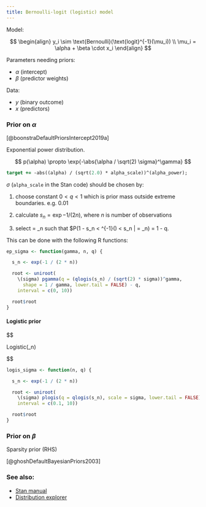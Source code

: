 ```yaml
---
title: Bernoulli-logit (logistic) model
---
```


Model:

$$
\begin{align}
y_i \sim \text{Bernoulli}(\text{logit}^{-1}(\mu_i)) \\
\mu_i = \alpha + \beta \cdot x_i
\end{align}
$$

Parameters needing priors:

-   $\alpha$ (intercept)
-   $\beta$ (predictor weights)

Data:

-   $y$ (binary outcome)
-   $x$ (predictors)

### Prior on $\alpha$

[@boonstraDefaultPriorsIntercept2019a]

Exponential power distribution.

$$
p(\alpha) \propto \exp{-\abs{\alpha / \sqrt(2) \sigma}^\gamma}
$$


```stan
target += -abs((alpha) / (sqrt(2.0) * alpha_scale))^(alpha_power);
```

$\sigma$ (`alpha_scale` in the Stan code) should be chosen by:

1. choose constant $0 \lt q \lt 1$ which is prior mass outside extreme
   boundaries. e.g. 0.01

2. calculate $s_n = \exp{-1 / (2n)}$, where $n$ is number of
   observations

3. select \sigma = \sigma_n such that $P(1 - s_n <
   \text{logit}^{-1}(\alpha) < s_n | \sigma = \sigma_n) = 1 - q.

This can be done with the following R functions:

```r
ep_sigma <- function(gamma, n, q) {

  s_n <- exp(-1 / (2 * n))

  root <- uniroot(
    \(sigma) pgamma(q = (qlogis(s_n) / (sqrt(2) * sigma))^gamma,
      shape = 1 / gamma, lower.tail = FALSE) - q,
    interval = c(0, 10))

  root$root
}
```

#### Logistic prior

$$

\alpha \sim Logistic(\sigma_n)

$$


```r
logis_sigma <- function(n, q) {

  s_n <- exp(-1 / (2 * n))

  root <- uniroot(
    \(sigma) plogis(q = qlogis(s_n), scale = sigma, lower.tail = FALSE) - q/2,
    interval = c(0.1, 10))

  root$root
}
```



### Prior on $\beta$

Sparsity prior (RHS)

[@ghoshDefaultBayesianPriors2003]

### See also:

-   [Stan manual](https://mc-stan.org/docs/functions-reference/binary_distributions.html#bernoulli-logit-distribution)
-   [Distribution explorer](https://distribution-explorer.github.io/discrete/bernoulli.html)
